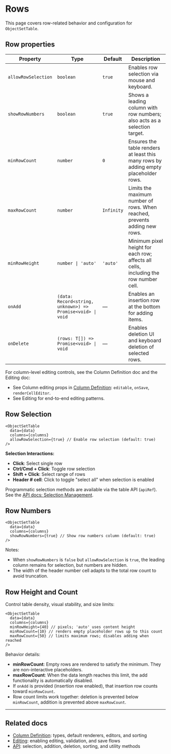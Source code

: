 
<Meta title="Data Display/Object Set Table/Docs/Rows" />

# Rows

This page covers row-related behavior and configuration for `ObjectSetTable`.

## Row properties

| Property            | Type                                                       | Default    | Description                                                                          |
| ------------------- | ---------------------------------------------------------- | ---------- | ------------------------------------------------------------------------------------ |
| `allowRowSelection` | `boolean`                                                  | `true`     | Enables row selection via mouse and keyboard.                                        |
| `showRowNumbers`    | `boolean`                                                  | `true`     | Shows a leading column with row numbers; also acts as a selection target.            |
| `minRowCount`       | `number`                                                   | `0`        | Ensures the table renders at least this many rows by adding empty placeholder rows.  |
| `maxRowCount`       | `number`                                                   | `Infinity` | Limits the maximum number of rows. When reached, prevents adding new rows.           |
| `minRowHeight`      | `number \| 'auto'`                                         | `'auto'`   | Minimum pixel height for each row; affects all cells, including the row number cell. |
| `onAdd`             | `(data: Record<string, unknown>) => Promise<void> \| void` | —          | Enables an insertion row at the bottom for adding items.                             |
| `onDelete`          | `(rows: T[]) => Promise<void> \| void`                     | —          | Enables deletion UI and keyboard deletion of selected rows.                          |

For column-level editing controls, see the Column Definition doc and the Editing doc:

- See Column editing props in [Column Definition](?path=/docs/data-display-object-set-table-docs-column-definition--readme): `editable`, `onSave`, `renderCellEditor`.
- See Editing for end-to-end editing patterns.

## Row Selection

```tsx
<ObjectSetTable
  data={data}
  columns={columns}
  allowRowSelection={true} // Enable row selection (default: true)
/>
```

**Selection Interactions:**

- **Click**: Select single row
- **Ctrl/Cmd + Click**: Toggle row selection
- **Shift + Click**: Select range of rows
- **Header # cell**: Click to toggle "select all" when selection is enabled

Programmatic selection methods are available via the table API (`apiRef`). See the [API docs: Selection Management](?path=/docs/data-display-object-set-table-docs-api--readme#selection-management-api).

## Row Numbers

```tsx
<ObjectSetTable
  data={data}
  columns={columns}
  showRowNumbers={true} // Show row numbers column (default: true)
/>
```

Notes:

- When `showRowNumbers` is `false` but `allowRowSelection` is `true`, the leading column remains for selection, but numbers are hidden.
- The width of the header number cell adapts to the total row count to avoid truncation.

## Row Height and Count

Control table density, visual stability, and size limits:

```tsx
<ObjectSetTable
  data={data}
  columns={columns}
  minRowHeight={40} // pixels; 'auto' uses content height
  minRowCount={10} // renders empty placeholder rows up to this count
  maxRowCount={50} // limits maximum rows; disables adding when reached
/>
```

Behavior details:

- **minRowCount**: Empty rows are rendered to satisfy the minimum. They are non-interactive placeholders.
- **maxRowCount**: When the data length reaches this limit, the add functionality is automatically disabled.
- If `onAdd` is provided (insertion row enabled), that insertion row counts toward `minRowCount`.
- Row count limits work together: deletion is prevented below `minRowCount`, addition is prevented above `maxRowCount`.

---

## Related docs

- [Column Definition](?path=/docs/data-display-object-set-table-docs-column-definition--readme): types, default renderers, editors, and sorting
- [Editing](?path=/docs/data-display-object-set-table-docs-editing--readme): enabling editing, validation, and save flows
- [API](?path=/docs/data-display-object-set-table-docs-api--readme): selection, addition, deletion, sorting, and utility methods
